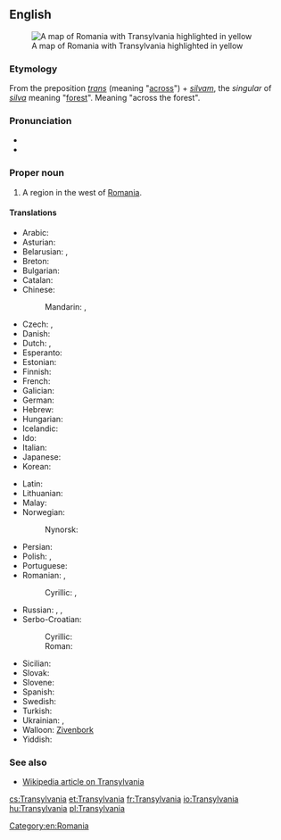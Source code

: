 ==English==
[[Image:Transylvania.png|thumb|right|A map of Romania with Transylvania highlighted in yellow]]

===Etymology===
From the {{etyl|la}} preposition ''[[trans#Latin|trans]]'' (meaning "[[across]]") + ''[[silvam]]'', the {{accusative}} ''singular'' of ''[[silva]]'' meaning "[[forest]]". Meaning "across the forest".

===Pronunciation===
* {{IPA|/tɹænslˈveɪniə/}}
* {{rhymes|eɪniə}}

===Proper noun===
{{en-proper noun}}

# A region in the west of [[Romania]].

====Translations====
{{trans-top|Transylvania}}
* Arabic: {{t-|ar|ترانسيلفانيا|f|tr=transilfaaniya|sc=Arab}}
* Asturian: {{t-|ast|Transilvania|f}}
* Belarusian: {{t-|be|Трансільванія|f|tr=Transil’vánija|sc=Cyrl}}, {{t-|be|Сяміградзе|n|tr=Sjamihrádze|sc=Cyrl}}
* Breton: {{t-|br|Treuzsilvania}}
* Bulgarian: {{t-|bg|Трансилвания|f|tr=Transilvanija}}
* Catalan: {{t-|ca|Transsilvània|f}}
* Chinese:
*: Mandarin: {{t|cmn|特蘭西瓦尼亞|sc=Hani}}, {{t|cmn|特兰西瓦尼亚|tr=Tèlánxīwǎníyà|sc=Hani}}
* Czech: {{t-|cs|Sedmihradsko|n}}, {{t-|cs|Transylvánie|f}}
* Danish: {{t-|da|Transsylvanien|c}}
* Dutch: {{t-|nl|Transsylvanië|n}}, {{t-|nl|Zevenburgen|n}}
* Esperanto: {{t-|eo|Transilvanio}}
* Estonian: {{t-|et|Transilvaania}}
* Finnish: {{t-|fi|Transilvania}}
* French: {{t+|fr|Transylvanie|f}}
* Galician: {{t-|gl|Transilvania|f}}
* German: {{t-|de|Siebenbürgen|n}}
* Hebrew: {{t-|he|טרנסילבניה|f}}
* Hungarian: {{t+|hu|Erdély}}
* Icelandic: {{t-|is|Transylvanía|f}}
* Ido: {{t+|io|Transilvania}}
* Italian: {{t-|it|Transilvania|f}}
* Japanese: {{t-|ja|トランシルヴァニア|tr=Toranshiruvania}}
* Korean: {{t-|ko|트란실바니아|tr=Teuransilbania|sc=Hang}}
{{trans-mid}}
* Latin: {{t-|la|Transsilvania|f}}
* Lithuanian: {{t-|lt|Transilvanija}} {{g|lt}}
* Malay: {{t-|ms|Transylvania}}
* Norwegian: {{t-|no|Transilvania|n}}
*: Nynorsk: {{t-|nn|Transilvania|n}}
* Persian: {{t-|fa|ترانسیلوانیا|tr=Terânsilvâniyâ|sc=fa-Arab}}
* Polish: {{t+|pl|Siedmiogród|m}}, {{t+|pl|Transylwania|f}}
* Portuguese: {{t-|pt|Transilvânia|f}}
* Romanian: {{t+|ro|Transilvania|f}}, {{t-|ro|Ardeal}}
*: Cyrillic: {{t-|ro|Трансилваниа|f|sc=Cyrl}}, {{t-|ro|Ардял|sc=Cyrl}}
* Russian: {{t-|ru|Трансильвания|f|tr=Transil’vánija}}, {{t-|ru|Семиградье|n|tr=Semigrád'je|sc=Cyrl}}, {{t-|ru|Ардял|m|tr=Ardjal|sc=Cyrl}}
* Serbo-Croatian:
*: Cyrillic: {{t-|sh|Трансилванија|f}}
*: Roman: {{t-|sh|Transilvanija|f}}
* Sicilian: {{t-|scn|Transilvania|f}}
* Slovak: {{t-|sk|Sedmohradsko|n}}
* Slovene: {{t-|sl|Transilvanija|f}}
* Spanish: {{t-|es|Transilvania|f}}
* Swedish: {{t-|sv|Transsylvanien|c}}
* Turkish: {{t-|tr|Erdel Beyliği}}
* Ukrainian: {{t-|uk|Трансильванія|f|tr=Transyl’vánija|sc=Cyrl}}, {{t-|uk|Семигород|m|tr=Semyhorod|sc=Cyrl}}
* Walloon: [[Zivenbork]]
* Yiddish: {{t-|yi|זיבנבורגן|n|tr=Zibnburgn}}
{{trans-bottom}}

===See also===
* [[w:Transylvania|Wikipedia article on Transylvania]]

[[Category:en:Romania]]

[[cs:Transylvania]]
[[et:Transylvania]]
[[fr:Transylvania]]
[[io:Transylvania]]
[[hu:Transylvania]]
[[pl:Transylvania]]